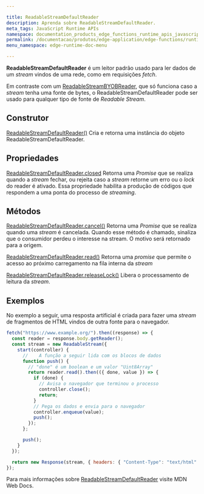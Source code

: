 ```yaml
---

title: ReadableStreamDefaultReader
description: Aprenda sobre ReadableStreamDefaultReader.
meta_tags: JavaScript Runtime APIs
namespace: documentation_products_edge_functions_runtime_apis_javascript_readable_default_reader
permalink: /documentacao/produtos/edge-application/edge-functions/runtime-apis/javascript/readable-default-reader/
menu_namespace: edge-runtime-doc-menu

---
```


**ReadableStreamDefaultReader** é um leitor padrão usado para ler dados de um *stream* vindos de uma rede, como em requisições *fetch*.

Em contraste com um [ReadableStreamBYOBReader](/pt-br/documentacao/produtos/edge-application/edge-functions/runtime-apis/javascript/readable-byob-reader/), que só funciona caso a *stream* tenha uma fonte de bytes, o ReadableStreamDefaultReader pode ser usado para qualquer tipo de fonte de *Readable Stream*.

## Construtor

[ReadableStreamDefaultReader()](https://developer.mozilla.org/en-US/docs/Web/API/ReadableStreamDefaultReader/ReadableStreamDefaultReader)
Cria e retorna uma instância do objeto ReadableStreamDefaultReader.

## Propriedades

[ReadableStreamDefaultReader.closed](https://developer.mozilla.org/en-US/docs/Web/API/ReadableStreamDefaultReader/closed)
Retorna uma *Promise* que se realiza quando a *stream* fechar, ou rejeita caso a *stream* retorne um erro ou o *lock* do reader é ativado. Essa propriedade habilita a produção de códigos que respondem a uma ponta do processo de *streaming*.

## Métodos

[ReadableStreamDefaultReader.cancel()](https://developer.mozilla.org/en-US/docs/Web/API/ReadableStreamDefaultReader/cancel)
Retorna uma *Promise* que se realiza quando uma *stream* é cancelada. Quando esse método é chamado, sinaliza que o consumidor perdeu o interesse na stream. O motivo será retornado para a origem.

[ReadableStreamDefaultReader.read()](https://developer.mozilla.org/en-US/docs/Web/API/ReadableStreamDefaultReader/read)
Retorna uma *promise* que permite o acesso ao próximo carregamento na fila interna da *stream*

[ReadableStreamDefaultReader.releaseLock()](https://developer.mozilla.org/en-US/docs/Web/API/ReadableStreamDefaultReader/releaseLock)
Libera o processamento de leitura da *stream*.

## Exemplos

No exemplo a seguir, uma resposta artificial é criada para fazer uma *stream* de fragmentos de HTML vindos de outra fonte para o navegador.

```js
fetch("https://www.example.org/").then((response) => {
  const reader = response.body.getReader();
  const stream = new ReadableStream({
    start(controller) {
      //    A função a seguir lida com os blocos de dados
      function push() {
        // "done" é um boolean e um valor "Uint8Array"
        return reader.read().then(({ done, value }) => {
          if (done) {
            // Avisa o navegador que terminou o processo
            controller.close();
            return;
          }
          // Pega os dados e envia para o navegador
          controller.enqueue(value);
          push();
        });
      };

      push();
    }
  });

  return new Response(stream, { headers: { "Content-Type": "text/html" } });
});
```

Para mais informações sobre [ReadableStreamDefaultReader](https://developer.mozilla.org/en-US/docs/Web/API/ReadableStreamDefaultReader) visite MDN Web Docs.


